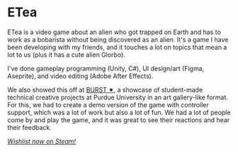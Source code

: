 
# ETea

<YouTubeEmbed id="XQC0lC0ZThI" />

ETea is a video game about an alien who got trapped on Earth and has to work as a bobarista without being discovered as an alien. It's a game I have been developing with my friends, and it touches a lot on topics that mean a lot to us (plus it has a cute alien Glorbo).

I've done gameplay programming (Unity, C#), UI design/art (Figma, Aseprite), and video editing (Adobe After Effects).

We also showed this off at [BURST ✷](/projects/BURST), a showcase of student-made technical creative projects at Purdue University in an art gallery-like format. For this, we had to create a demo version of the game with controller support, which was a lot of work but also a lot of fun. We had a lot of people come by and play the game, and it was great to see their reactions and hear their feedback.

[_Wishlist now on Steam!_](https://store.steampowered.com/app/3085040/ETea/)